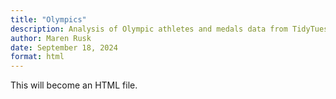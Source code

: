 ```yaml
---
title: "Olympics"
description: Analysis of Olympic athletes and medals data from TidyTuesday
author: Maren Rusk
date: September 18, 2024
format: html
---
```


This will become an HTML file.